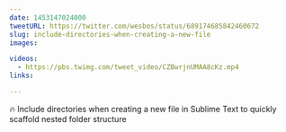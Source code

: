 ```yaml
---
date: 1453147024000
tweetURL: https://twitter.com/wesbos/status/689174685842460672
slug: include-directories-when-creating-a-new-file
images:

videos:
  - https://pbs.twimg.com/tweet_video/CZBwrjnUMAA8cKz.mp4
links:

---
```

🔥 Include directories when creating a new file in Sublime Text to quickly scaffold nested folder structure

